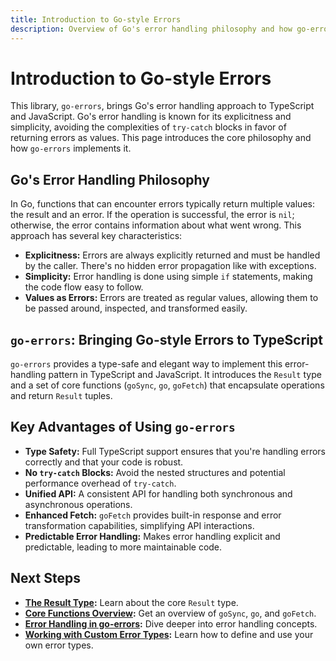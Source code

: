 ```yaml
---
title: Introduction to Go-style Errors
description: Overview of Go's error handling philosophy and how go-errors brings it to TypeScript/JavaScript.
---
```


# Introduction to Go-style Errors

This library, `go-errors`, brings Go's error handling approach to TypeScript and JavaScript.  Go's error handling is known for its explicitness and simplicity, avoiding the complexities of `try-catch` blocks in favor of returning errors as values.  This page introduces the core philosophy and how `go-errors` implements it.

## Go's Error Handling Philosophy

In Go, functions that can encounter errors typically return multiple values: the result and an error.  If the operation is successful, the error is `nil`; otherwise, the error contains information about what went wrong.  This approach has several key characteristics:

*   **Explicitness:** Errors are always explicitly returned and must be handled by the caller.  There's no hidden error propagation like with exceptions.
*   **Simplicity:**  Error handling is done using simple `if` statements, making the code flow easy to follow.
*   **Values as Errors:** Errors are treated as regular values, allowing them to be passed around, inspected, and transformed easily.

## `go-errors`: Bringing Go-style Errors to TypeScript

`go-errors` provides a type-safe and elegant way to implement this error-handling pattern in TypeScript and JavaScript.  It introduces the `Result` type and a set of core functions (`goSync`, `go`, `goFetch`) that encapsulate operations and return `Result` tuples.

## Key Advantages of Using `go-errors`

*   **Type Safety:**  Full TypeScript support ensures that you're handling errors correctly and that your code is robust.
*   **No `try-catch` Blocks:**  Avoid the nested structures and potential performance overhead of `try-catch`.
*   **Unified API:**  A consistent API for handling both synchronous and asynchronous operations.
*   **Enhanced Fetch:**  `goFetch` provides built-in response and error transformation capabilities, simplifying API interactions.
*   **Predictable Error Handling:**  Makes error handling explicit and predictable, leading to more maintainable code.

## Next Steps

- **[The Result Type](/docs/fundamentals/the-result-type):** Learn about the core `Result` type.
- **[Core Functions Overview](/docs/fundamentals/core-functions-overview):** Get an overview of `goSync`, `go`, and `goFetch`.
- **[Error Handling in go-errors](/docs/fundamentals/error-handling-in-go-errors):** Dive deeper into error handling concepts.
- **[Working with Custom Error Types](/docs/fundamentals/working-with-custom-error-types):** Learn how to define and use your own error types.
